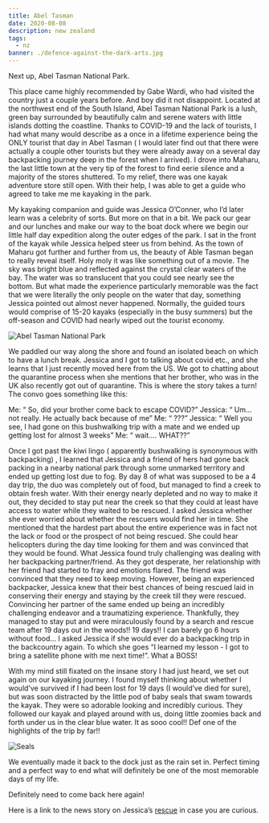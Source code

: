 ```yaml
---
title: Abel Tasman
date: 2020-08-08
description: new zealand
tags:
  - nz 
banner: ./defence-against-the-dark-arts.jpg
---
```

Next up, Abel Tasman National Park. 

This place came highly recommended by Gabe Wardi, who had visited the country just a couple years before. And boy did it not disappoint. Located at the northwest end of the South Island, Abel Tasman National Park is a lush, green bay surrounded by beautifully calm and serene waters with little islands dotting the coastline. Thanks to COVID-19 and the lack of tourists, I had what many would describe as a once in a lifetime experience being the ONLY tourist that day in Abel Tasman ( I would later find out that there were actually a couple other tourists but they were already away on a several day backpacking journey deep in the forest when I arrived). I drove into Maharu, the last little town at the very tip of the forest to find eerie silence and a majority of the stores shuttered. To my relief, there was one kayak adventure store still open. With their help, I was able to get a guide who agreed to take me me kayaking in the park. 

My kayaking companion and guide was Jessica O’Conner, who I’d later learn was a celebrity of sorts. But more on that in a bit. We pack our gear and our lunches and make our way to the boat dock where we begin our little half day expedition along the outer edges of the park. I sat in the front of the kayak while Jessica helped steer us from behind. As the town of Maharu got further and further from us, the beauty of Able Tasman began to really reveal itself. Holy moly it was like something out of a movie. The sky was bright blue and reflected against the crystal clear waters of the bay. The water was so translucent that you could see nearly see the bottom. But what made the experience particularly memorable was the fact that we were literally the only people on the water that day, something Jessica pointed out almost never happened. Normally, the guided tours would comprise of 15-20 kayaks (especially in the busy summers) but the off-season and COVID had nearly wiped out the tourist economy.

![Abel Tasman National Park](./abel.jpeg)

We paddled our way along the shore and found an isolated beach on which to have a lunch break. Jessica and I got to talking about covid etc., and she learns that I just recently moved here from the US. We got to chatting about the quarantine process when she mentions that her brother, who was in the UK also recently got out of quarantine. This is where the story takes a turn! The convo goes something like this: 

Me: “ So, did your brother come back to escape COVID?”
Jessica: “ Um… not really. He actually back because of me” 
Me: “ ???” 
Jessica: “ Well you see, I had gone on this bushwalking trip with a mate and we ended up  getting lost for almost 3 weeks” 
Me: “ wait…. WHAT??” 

Once I got past the kiwi lingo ( apparently bushwalking is synonymous with backpacking) , I learned that Jessica and a friend of hers had gone back packing in a nearby national park through some unmarked territory and ended up getting lost due to fog. By day 8 of what was supposed to be a 4 day trip, the duo was completely out of food, but managed to find a creek to obtain fresh water. With their energy nearly depleted and no way to make it out, they decided to stay put near the creek so that they could at least have access to water while they waited to be rescued. I asked Jessica whether she ever worried about whether the rescuers would find her in time. She mentioned that the hardest part about the entire experience was in fact not the lack or food or the prospect of not being rescued. She could hear helicopters during the day time looking for them and was convinced that they would be found. What Jessica found truly challenging was dealing with her backpacking partner/friend. As they got desperate, her relationship with her friend had started to fray and emotions flared. The friend was convinced that they need to keep moving. However, being an experienced backpacker, Jessica knew that their best chances of being rescued laid in conserving their energy and staying by the creek till they were rescued. Convincing her partner of the same ended up being an incredibly challenging endeavor and a traumatizing experience. Thankfully, they managed to stay put and were miraculously found by a search and rescue team after 19 days out in the woods!! 19 days!! I can barely go 6 hours without food… I asked Jessica if she would ever do a backpacking trip in the backcountry again. To which she goes “I learned my lesson - I got to bring a satellite phone with me next time!”. What a BOSS!

With my mind still fixated on the insane story I had just heard, we set out again on our kayaking journey. I found myself thinking about whether I would’ve survived if I had been lost for 19 days (I would’ve died for sure), but was soon distracted by the little pod of baby seals that swam towards the kayak. They were so adorable looking and incredibly curious. They followed our kayak and played around with us, doing little zoomies back and forth under us in the clear blue water. It as sooo cool!! Def one of the highlights of the trip by far!! 

![Seals](./seal.jpeg)

We eventually made it back to the dock just as the rain set in. Perfect timing and a perfect way to end what will definitely be one of the most memorable days of my life. 

Definitely need to come back here again! 

Here is a link to the news story on Jessica’s [rescue](https://bit.ly/30XWH2A) in case you are curious.